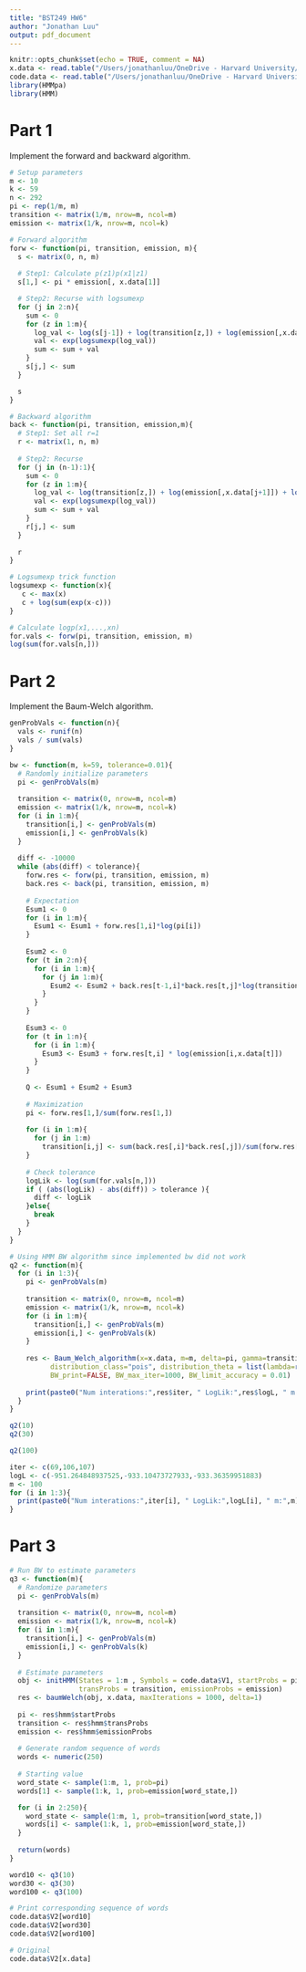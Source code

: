 ```yaml
---
title: "BST249 HW6"
author: "Jonathan Luu"
output: pdf_document
---
```


```r
knitr::opts_chunk$set(echo = TRUE, comment = NA)
x.data <- read.table("/Users/jonathanluu/OneDrive - Harvard University/School/Harvard/BST249/Homework 6/homework-6-data/x.txt")$V1
code.data <- read.table("/Users/jonathanluu/OneDrive - Harvard University/School/Harvard/BST249/Homework 6/homework-6-data/code.txt")
library(HMMpa)
library(HMM)
```

# Part 1

Implement the forward and backward algorithm.

```r
# Setup parameters
m <- 10
k <- 59
n <- 292
pi <- rep(1/m, m)
transition <- matrix(1/m, nrow=m, ncol=m)
emission <- matrix(1/k, nrow=m, ncol=k)

# Forward algorithm
forw <- function(pi, transition, emission, m){
  s <- matrix(0, n, m)
  
  # Step1: Calculate p(z1)p(x1|z1)
  s[1,] <- pi * emission[, x.data[1]]

  # Step2: Recurse with logsumexp
  for (j in 2:n){
    sum <- 0
    for (z in 1:m){
      log_val <- log(s[j-1]) + log(transition[z,]) + log(emission[,x.data[j]])
      val <- exp(logsumexp(log_val))
      sum <- sum + val
    }
    s[j,] <- sum
  }

  s
}

# Backward algorithm
back <- function(pi, transition, emission,m){
  # Step1: Set all r=1
  r <- matrix(1, n, m)
  
  # Step2: Recurse
  for (j in (n-1):1){
    sum <- 0
    for (z in 1:m){
      log_val <- log(transition[z,]) + log(emission[,x.data[j+1]]) + log(r[j+1])
      val <- exp(logsumexp(log_val))
      sum <- sum + val
    }
    r[j,] <- sum
  }
  
  r
}

# Logsumexp trick function 
logsumexp <- function(x){
   c <- max(x)
   c + log(sum(exp(x-c)))
}

# Calculate logp(x1,...,xn)
for.vals <- forw(pi, transition, emission, m)
log(sum(for.vals[n,]))
```

\newpage
# Part 2

Implement the Baum-Welch algorithm.

```r
genProbVals <- function(n){
  vals <- runif(n)
  vals / sum(vals)
}

bw <- function(m, k=59, tolerance=0.01){
  # Randomly initialize parameters
  pi <- genProbVals(m)
  
  transition <- matrix(0, nrow=m, ncol=m)
  emission <- matrix(1/k, nrow=m, ncol=k)
  for (i in 1:m){
    transition[i,] <- genProbVals(m)
    emission[i,] <- genProbVals(k)
  }
  
  diff <- -10000
  while (abs(diff) < tolerance){
    forw.res <- forw(pi, transition, emission, m)
    back.res <- back(pi, transition, emission, m)
    
    # Expectation
    Esum1 <- 0
    for (i in 1:m){
      Esum1 <- Esum1 + forw.res[1,i]*log(pi[i])
    }
    
    Esum2 <- 0
    for (t in 2:n){
      for (i in 1:m){
        for (j in 1:m){
          Esum2 <- Esum2 + back.res[t-1,i]*back.res[t,j]*log(transition[i,j])
        }
      }
    }
    
    Esum3 <- 0
    for (t in 1:n){
      for (i in 1:m){
        Esum3 <- Esum3 + forw.res[t,i] * log(emission[i,x.data[t]])
      }
    }
    
    Q <- Esum1 + Esum2 + Esum3
    
    # Maximization
    pi <- forw.res[1,]/sum(forw.res[1,])
    
    for (i in 1:m){
      for (j in 1:m)
        transition[i,j] <- sum(back.res[,i]*back.res[,j])/sum(forw.res[,i])
    }
    
    # Check tolerance
    logLik <- log(sum(for.vals[n,]))
    if ( (abs(logLik) - abs(diff)) > tolerance ){
      diff <- logLik
    }else{
      break
    }
  }
}
```


```r
# Using HMM BW algorithm since implemented bw did not work
q2 <- function(m){
  for (i in 1:3){
    pi <- genProbVals(m)
    
    transition <- matrix(0, nrow=m, ncol=m)
    emission <- matrix(1/k, nrow=m, ncol=k)
    for (i in 1:m){
      transition[i,] <- genProbVals(m)
      emission[i,] <- genProbVals(k)
    }
    
    res <- Baum_Welch_algorithm(x=x.data, m=m, delta=pi, gamma=transition,
          distribution_class="pois", distribution_theta = list(lambda=rep(1,m)),
          BW_print=FALSE, BW_max_iter=1000, BW_limit_accuracy = 0.01)
    
    print(paste0("Num interations:",res$iter, " LogLik:",res$logL, " m:",m))
  }
}

q2(10)
q2(30)
```

```r
q2(100)
```

```r
iter <- c(69,106,107)
logL <- c(-951.264848937525,-933.10473727933,-933.36359951883)
m <- 100
for (i in 1:3){
  print(paste0("Num interations:",iter[i], " LogLik:",logL[i], " m:",m))
}
```

# Part 3

```r
# Run BW to estimate parameters
q3 <- function(m){
  # Randomize parameters
  pi <- genProbVals(m)
    
  transition <- matrix(0, nrow=m, ncol=m)
  emission <- matrix(1/k, nrow=m, ncol=k)
  for (i in 1:m){
    transition[i,] <- genProbVals(m)
    emission[i,] <- genProbVals(k)
  }
    
  # Estimate parameters
  obj <- initHMM(States = 1:m , Symbols = code.data$V1, startProbs = pi, 
                 transProbs = transition, emissionProbs = emission)
  res <- baumWelch(obj, x.data, maxIterations = 1000, delta=1)
  
  pi <- res$hmm$startProbs
  transition <- res$hmm$transProbs
  emission <- res$hmm$emissionProbs
  
  # Generate random sequence of words
  words <- numeric(250)
  
  # Starting value
  word_state <- sample(1:m, 1, prob=pi)
  words[1] <- sample(1:k, 1, prob=emission[word_state,])

  for (i in 2:250){
    word_state <- sample(1:m, 1, prob=transition[word_state,])
    words[i] <- sample(1:k, 1, prob=emission[word_state,])
  }
  
  return(words)
}

word10 <- q3(10)
word30 <- q3(30)
word100 <- q3(100)

# Print corresponding sequence of words
code.data$V2[word10]
code.data$V2[word30]
code.data$V2[word100]

# Original
code.data$V2[x.data]
```










